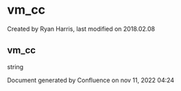 
# vm_cc 

 Created by  Ryan Harris, last modified on 2018.02.08

## vm_cc

string

Document generated by Confluence on nov 11, 2022 04:24
